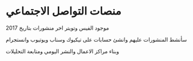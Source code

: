 # منصات التواصل الاجتماعي

موجود الفيس وتويتر اخر منشورات بتاريخ 2017

سأنشط المنشورات عليهم وانشئ حسابات على تيكيوك وسناب ويوتيوب وانستجرام

وبناء مراكز الاعمال والنشر اليومي ومتابعة التحليلات


